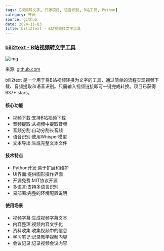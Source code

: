 ```yaml
---
tags: [视频转文字, 开源项目, 语音识别, B站工具, Python]
category: 开源
source: github
date: 2024-11-03
title: bili2text - B站视频转文字工具
---
```


### [bili2text - B站视频转文字工具](https://github.com/lanbinshijie/bili2text)

![img](https://img.mengpeng.tech/i/2024/12/06/6752d29963bd6.webp)

来源: [github.com](https://github.com/lanbinshijie/bili2text)

bili2text 是一个用于将B站视频转换为文字的工具，通过简单的流程实现视频下载、音频提取和语音识别。只需输入视频链接即可一键完成转换。项目已获得637+ stars。

#### 核心功能
- 视频下载:支持B站视频下载
- 音频提取:从视频中提取音频
- 音频分割:自动分割长音频
- 语音识别:使用Whisper模型
- 文本导出:生成完整文本文件

#### 技术特点
- Python开发:易于扩展和维护
- UI界面:提供图形操作界面
- 开源免费:MIT协议开源
- 多语言:支持多语言识别
- 易部署:完整的环境配置说明

#### 使用场景
- 视频字幕:生成视频字幕文本
- 内容整理:视频内容文字化
- 资料收集:收集视频中的信息
- 学习笔记:记录教学视频内容
- 会议记录:记录视频会议内容

